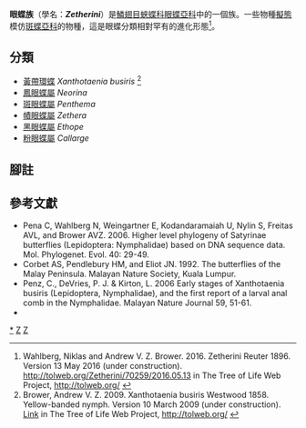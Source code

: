 {{NoteTA
|G1=Butterfly
}}
{{Automatic taxobox
| taxon = Zetherini
| image = NovaraExpZoologischeTheilLepidopteraAtlasTaf54.jpg
| image_caption = 
[[鼠幘眼蝶|鼠幘眼蝶]] ''Zethera musa'' (中上、右上)<br />
[[白幘眼蝶|白幘眼蝶]] ''Zethera hestioides'' (左上、中左)<br />
[[幘眼蝶|幘眼蝶]] ''Zethera pimplea'' (中右)<br />
[[白斑眼蝶|白斑眼蝶]] ''Penthema adelma'' (左下、右下)
| authority = Reuter, 1896
| type_genus = [[幘眼蝶屬|幘眼蝶屬]]<br />''Zethera''
| type_genus_authority = Felder, 1861
| subdivision_ranks = 屬
| subdivision = 共6個屬，詳閱正文。
}}

'''{{zy|幘|-{zh-cn:zé;zh-tw:ㄗㄜˊ;zh-hk:zik1;zh-sg:zé}-}}眼蝶族'''（學名：'''''Zetherini'''''）是[[鱗翅目|鱗翅目]][[蛺蝶科|蛺蝶科]][[眼蝶亞科|眼蝶亞科]]中的一個族。一些物種[[擬態|擬態]]模仿[[斑蝶亞科|斑蝶亞科]]的物種，這是眼蝶分類相對罕有的進化形態<ref>Wahlberg, Niklas and Andrew V. Z. Brower. 2016. Zetherini Reuter 1896. Version 13 May 2016 (under construction). http://tolweb.org/Zetherini/70259/2016.05.13 {{Wayback|url=http://tolweb.org/Zetherini/70259/2016.05.13 |date=20160604123444 }} in The Tree of Life Web Project, http://tolweb.org/ {{Wayback|url=http://tolweb.org/ |date=20110515100516 }} {{en}}</ref>。

== 分類 ==
* [[黃帶環蝶|黃帶環蝶]] ''Xanthotaenia busiris'' <ref>Brower, Andrew V. Z. 2009. Xanthotaenia busiris Westwood 1858. Yellow-banded nymph. Version 10 March 2009 (under construction). [http://tolweb.org/Xanthotaenia_busiris/70716/2009.03.10 Link] {{Wayback|url=http://tolweb.org/Xanthotaenia_busiris/70716/2009.03.10 |date=20160604122325 }} in The Tree of Life Web Project, http://tolweb.org/ {{Wayback|url=http://tolweb.org/ |date=20110515100516 }} {{en}}</ref>
* [[鳳眼蝶屬|鳳眼蝶屬]] ''Neorina''
* [[斑眼蝶屬|斑眼蝶屬]] ''Penthema''
* [[幘眼蝶屬|幘眼蝶屬]] ''Zethera''
* [[黑眼蝶屬|黑眼蝶屬]] ''Ethope''
* [[粉眼蝶屬|粉眼蝶屬]] ''Callarge''

== 腳註 ==
{{reflist}}

== 參考文獻 ==
{{Commons category| Zetherini}}
* Pena C, Wahlberg N, Weingartner E, Kodandaramaiah U, Nylin S, Freitas AVL, and Brower AVZ. 2006. Higher level phylogeny of Satyrinae butterflies (Lepidoptera: Nymphalidae) based on DNA sequence data. Mol. Phylogenet. Evol. 40: 29-49.
* Corbet AS, Pendlebury HM, and Eliot JN. 1992. The butterflies of the Malay Peninsula. Malayan Nature Society, Kuala Lumpur.
* Penz, C., DeVries, P. J. & Kirton, L. 2006 Early stages of Xanthotaenia busiris (Lepidoptera, Nymphalidae), and the first report of a larval anal comb in the Nymphalidae. Malayan Nature Journal 59, 51-61.
* {{Cite book | author = 寿建新 周尧 李宇飞 | title = 世界蝴蝶分類名錄 | location = 中國 | publisher = 陝西科學技術出版社 | date = 2006-04-01 | ISBN = 9787536936768 | language= zh-hans }}

{{Taxonbar}}
{{眼蝶亞科}}

[[Category:幘眼蝶族|*]]
[[Category:眼蝶亞科|Z]]
[[Category:1896年描述的分类群|Z]]